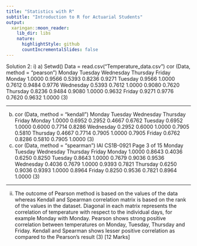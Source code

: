 ```yaml
---
title: "Statistics with R"
subtitle: "Introduction to R for Actuarial Students"
output:
  xaringan::moon_reader:
    lib_dir: libs
    nature:
      highlightStyle: github
      countIncrementalSlides: false
---
```


Solution 2:
i) a) Setwd()
Data = read.csv(“Temperature_data.csv”)
cor (Data, method = “pearson”)
Monday Tuesday Wednesday Thursday Friday
Monday 1.0000 0.9566 0.5393 0.8236 0.9271
Tuesday 0.9566 1.0000 0.7612 0.9484 0.9776
Wednesday 0.5393 0.7612 1.0000 0.9080 0.7620
Thursday 0.8236 0.9484 0.9080 1.0000 0.9632
Friday 0.9271 0.9776 0.7620 0.9632 1.0000 (3)

---

b) cor (Data, method = “kendall”)
Monday Tuesday Wednesday Thursday Friday
Monday 1.0000 0.6952 0.2952 0.4667 0.6762
Tuesday 0.6952 1.0000 0.6000 0.7714 0.8286
Wednesday 0.2952 0.6000 1.0000 0.7905 0.5810
Thursday 0.4667 0.7714 0.7905 1.0000 0.7905
Friday 0.6762 0.8286 0.5810 0.7905 1.0000 (3)
c) cor (Data, method = “spearman”)
IAI CS1B-0921
Page 3 of 15
Monday Tuesday Wednesday Thursday Friday
Monday 1.0000 0.8643 0.4036 0.6250 0.8250
Tuesday 0.8643 1.0000 0.7679 0.9036 0.9536
Wednesday 0.4036 0.7679 1.0000 0.9393 0.7821
Thursday 0.6250 0.9036 0.9393 1.0000 0.8964
Friday 0.8250 0.9536 0.7821 0.8964 1.0000 (3)

---

ii) The outcome of Pearson method is based on the values of the data whereas Kendall and 
Spearman correlation matrix is based on the rank of the values in the dataset.
Diagonal in each matrix represents the correlation of temperature with respect to the individual 
days, for example Monday with Monday.
Pearson shows strong positive correlation between temperatures on Monday, Tuesday, 
Thursday and Friday.
Kendall and Spearman shows lesser positive correlation as compared to the Pearson’s result (3)
[12 Marks]
